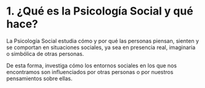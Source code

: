 # 1\. ¿Qué es la Psicología Social y qué hace? {.unnumbered #tema1}

La Psicología Social estudia cómo y por qué las personas piensan, sienten y se comportan en situaciones sociales, ya sea en presencia real, imaginaria o simbólica de otras personas.

De esta forma, investiga cómo los entornos sociales en los que nos encontramos son influenciados por otras personas o por nuestros pensamientos sobre ellas.

